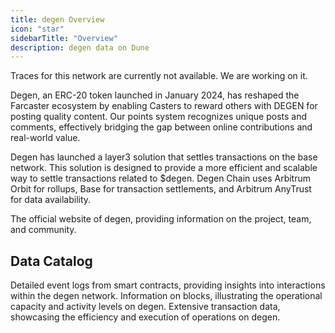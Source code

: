 ```yaml
---
title: degen Overview
icon: "star"
sidebarTitle: "Overview"
description: degen data on Dune
---
```



<HostedInfo Blockchain="degen" />

<Warning>
 Traces for this network are currently not available. We are working on it.
</Warning>
  

Degen, an ERC-20 token launched in January 2024, has reshaped the Farcaster ecosystem by enabling Casters to reward others with DEGEN for posting quality content. Our points system recognizes unique posts and comments, effectively bridging the gap between online contributions and real-world value.

Degen has launched a layer3 solution that settles transactions on the base network. This solution is designed to provide a more efficient and scalable way to settle transactions related to $degen.
Degen Chain uses Arbitrum Orbit for rollups, Base for transaction settlements, and Arbitrum AnyTrust for data availability. 



<CardGroup cols={1}>
  <Card title="degen website" icon="link" href="https://https://www.degen.tips/">
    The official website of degen, providing information on the project, team, and community.
  </Card>
</CardGroup>

## Data Catalog

<CardGroup cols={2}>
  <Card title="Logs" icon="bolt" href="./raw/logs">
    Detailed event logs from smart contracts, providing insights into interactions within the degen network.
  </Card>
  <Card title="Blocks" icon="cubes" href="./raw/blocks">
    Information on blocks, illustrating the operational capacity and activity levels on degen.
  </Card>
  <Card title="Transactions" icon="message-arrow-up" href="./raw/transactions">
    Extensive transaction data, showcasing the efficiency and execution of operations on degen.
  </Card>
</CardGroup>
